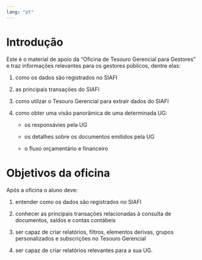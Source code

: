 ```yaml
---
lang: "pt"
---
```


# Introdução {.unnumbered}

Este é o material de apoio da "Oficina de Tesouro Gerencial para Gestores" e traz informações relevantes para os gestores públicos, dentre elas:

1.  como os dados são registrados no SIAFI

2.  as principais transações do SIAFI

3.  como utilzar o Tesouro Gerencial para extrair dados do SIAFI

4.  como obter uma visão panorâmica de uma determinada UG:

    -   os responsávies pela UG

    -   os detalhes sobre os documentos emitidos pela UG

    -   o fluxo orçamentário e financeiro

# Objetivos da oficina

Após a oficina o aluno deve:

1.  entender como os dados são registrados no SIAFI

2.  conhecer as principais transações relacionadas à consulta de documentos, saldos e contas contábeis

3.  ser capaz de criar relatórios, filtros, elementos derivas, grupos personalizados e subscrições no Tesouro Gerencial

4.  ser capaz de criar relatórios relevantes para a sua UG.
